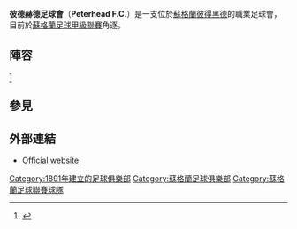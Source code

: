 {{Infobox football club |
  clubname = 彼德赫德|
  image    = |
  current  =  |
  fullname = Peterhead Football Club |
  nickname = ''The Blue Toon'' |
  founded  = {{Start date and age|1891}} |
  ground   = [[拜默尔球场|拜默尔球场]]<br />[[彼得黑德|彼得黑德]] |
  capacity = {{SPFL-stadiums|peterhead}} |
  chairman = {{flagicon|SCO}} Rodger Morrison |
  manager  = {{flagicon|SCO}} [[Jim_McInally|Jim McInally]] |
  league   = [[蘇格蘭足球甲級聯賽|蘇格蘭足球甲級聯賽]] |
  season   = 2014–15 |
  position = 蘇甲，第 6 位 |
<!-- Home kit -->
| pattern_la1   = _whitelines
| pattern_b1    = _vneckwhite
| pattern_ra1   = _whitelines
| pattern_sh1   = _adidaswhite
| pattern_so1   = _color_3_stripes_blue
| leftarm1      = 0000FF
| body1         = 0000FF
| rightarm1     = 0000FF
| shorts1       = 0000FF
| socks1        = FFFFFF
<!-- Away kit -->
| pattern_la2   = _shoulder_stripes_blue_stripes
| pattern_b2    = _shoulder_stripes_bluer_stripes
| pattern_ra2   = _shoulder_stripes_blue_stripes
| pattern_sh2   = _adidaswhite
| pattern_so2   = _color_3_stripes_white
| leftarm2      = FFFFFF
| body2         = FFFFFF
| rightarm2     = FFFFFF
| shorts2       = 0000FF
| socks2        = 0000FF
}}

'''彼德赫德足球會'''（'''Peterhead F.C.'''）是一支位於[[蘇格蘭|蘇格蘭]][[彼得黑德|彼得黑德]]的職業足球會，目前於[[蘇格蘭足球甲級聯賽|蘇格蘭足球甲級聯賽]]角逐。

== 陣容 ==
{{updated|2015年6月25日更新}}<ref>{{cite news |title=http://www.peterheadfc.com/2011-10-04-11-28-24/peterhead-fc-first-team-k2 |work=peterheadfc.co.uk |publisher=Peterhead F.C. |accessdate=25 November 2011 }}</ref>
{{Fs start}}
{{Fs player|no=|nat=SCO|pos=GK|name=[[Paul_Jarvie|Paul Jarvie]]}}
{{Fs player|no=|nat=SCO|pos=GK|name=[[Graeme_Smith_(footballer_born_1982)|Graeme Smith]]}}
{{Fs player|no=|nat=SCO|pos=DF|name=[[Callum_MacDonald|Callum MacDonald]]}}
{{Fs player|no=|nat=SCO|pos=DF|name=Scott Ross}}
{{Fs player|no=|nat=SCO|pos=DF|name=[[Ross_Smith_(Scottish_footballer)|Ross Smith]]}}
{{Fs player|no=|nat=SCO|pos=DF|name=Ryan Strachan}}
{{Fs player|no=|nat=SCO|pos=MF|name=Greg Alexander}}
{{Fs player|no=|nat=SCO|pos=MF|name=[[Jordon_Brown|Jordon Brown]]}}
{{Fs player|no=|nat=SCO|pos=MF|name=Dean Cowie}}
{{Fs player|no=|nat=SCO|pos=MF|name=Nathan Blockley}}
{{Fs mid}}
{{Fs player|no=|nat=USA|pos=MF|name=[[Kevin_Dzierzawski|Kevin Dzierzawski]]}}
{{Fs player|no=|nat=SCO|pos=MF|name=Steven Noble}}
{{Fs player|no=|nat=SCO|pos=MF|name=Jamie Redman}}
{{Fs player|no=|nat=SCO|pos=MF|name=Graeme Sharp}}
{{Fs player|no=|nat=SCO|pos=MF|name=[[Jamie_Stevenson_(footballer)|Jamie Stevenson]]}}
{{Fs player|no=|nat=SCO|pos=FW|name=Kevin Buchan}}
{{Fs player|no=|nat=SCO|pos=FW|name=[[Rory_McAllister_(footballer)|Rory McAllister]]}}
{{Fs player|no=|nat=SCO|pos=FW|name=[[Andy_Rodgers|Andy Rodgers]]}}
{{Fs player|no=|nat=SCO|pos=FW|name=[[Shane_Sutherland|Shane Sutherland]]}}
{{Fs player|no=|nat=SCO|pos=FW|name=[[Shaun_Cameron|Shaun Cameron]]}}
{{Fs player|no=|nat=SCO|pos=FW|name=[[Jack_Bartram|Jack Bartram]]}}
{{Fs end}}

== 參見 ==
{{Reflist}}

== 外部連結 ==
* [http://www.peterheadfc.com/ Official website] {{Wayback|url=http://www.peterheadfc.com/ |date=20190131040359 }}

{{DEFAULTSORT:Peterhead}}
[[Category:1891年建立的足球俱樂部|Category:1891年建立的足球俱樂部]]
[[Category:蘇格蘭足球俱樂部|Category:蘇格蘭足球俱樂部]]
[[Category:蘇格蘭足球聯賽球隊|Category:蘇格蘭足球聯賽球隊]]